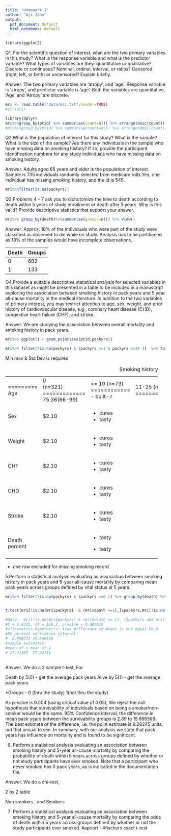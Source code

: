 ```yaml
---
title: "Homework 1"
author: "Aji John"
output:
  pdf_document: default
  html_notebook: default
---
```


```r
library(ggplot2)
```

Q1. For the scientific question of interest, what are the two primary variables in this study? What is the response variable and what is the predictor variable?   What types of variables are they:  quantitative or qualitative?  Discrete or continuous?  Nominal, ordinal, interval, or ratios?  Censored (right, left, or both) or uncensored? Explain briefly.

Answer. The two primary variables are 'atropy', and 'age'. Response variable is 'atropy', and predictor variable is 'age'. Both the variables are quantitative, 'Age' and 'Atropy' are discrete.

```r
mri <- read.table("data/mri.txt",header=TRUE) 
#str(mri)
```


```r
library(dplyr)
mri%>%group_by(ptid) %>% summarise(count=n()) %>% arrange(desc(count)) %>% tail()
#mri%>%group_by(ptid) %>% summarise(count=n()) %>% arrange(desc(count))
```
Q2.What is the population of interest for this study?  What is the sample?  What is the size of the sample?  Are there any individuals in the sample who have missing data on smoking history?  If so, provide the participant identification numbers for any study individuals who have missing data on smoking history.

Answer. Adults aged 65 years and older is the population of interest. Sample is 735 individuals randomly selected from medicare rolls.Yes, one individual has missing smoking history, and the id is 545.

```r
mri%>%filter(is.na(packyrs))
```

Q3.Problems 4 – 7 ask you to dichotomize the time to death according to death within 5 years of study enrollment or death after 5 years. Why is this valid? Provide descriptive statistics that support your answer. 

```r
mri%>% group_by(death)%>%summarise(groups=n()) %>% View()
```
Answer. Approx. 18% of the individuals who were part of the study were classified as observed to die while on study. Analysis has to be partitioned as 18% of the samples would have incomplete observations. 

Death   | Groups
--------| ------
0       | 602
1       | 133

Q4.Provide a suitable descriptive statistical analysis for selected variables in this dataset as might be presented in a table to be included in a manuscript exploring the association between smoking history in pack years and 5 year all-cause mortality in the medical literature. In addition to the two variables of primary interest, you may restrict attention to age, sex, weight, and prior history of cardiovascular disease, e.g., coronary heart disease (CHD), congestive heart failure (CHF), and stroke.

Answer. We are studying the association between overall mortality and smoking history in pack years.

```r
mri%>% ggplot() + geom_point(aes(ptid,packyrs))
```

```r
mri%>% filter(!is.na(packyrs) & (packyrs >=1 & packyrs <=10 ))  %>% tally()

```

Min max & Std Dev is required

: Smoking history.

+---------+-------------+------------+-------------+------------+------------+        
|         | 0  <br>     | <= 10      | 11-25       |26-50       | greater than 50  
|         | (n=321)     | (n=73)     | (n=99)      | (n=148)    | (n=93)
+=========+=============+============+=============+============+============+
| Age     | 75.36(66-99)| - built- r |             |            |
|         |             |            |             |            |
+---------+-------------+------------+-------------+------------+------------+
| Sex     | $2.10       | - cures    |             |            |
|         |             | - tasty    |             |            |
+---------+-------------+------------+-------------+------------+------------+
| Weight  | $2.10       | - cures    |             |            |
|         |             | - tasty    |             |            |
+---------+-------------+------------+-------------+------------+------------+
| CHF     | $2.10       | - cures    |             |            |
|         |             | - tasty    |             |            |
+---------+-------------+------------+-------------+------------+------------+
| CHD     | $2.10       | - cures    |             |            |
|         |             | - tasty    |             |            |
+---------+-------------+------------+-------------+------------+------------+
| Stroke  | $2.10       | - cures    |             |            |
|         |             | - tasty    |             |            |
+---------+-------------+------------+-------------+------------+------------+
| Death   |             | - tasty    |             |            |  
| percent |             |            |             |            |  
|         |             | - tasty    |             |            |
+---------+-------------+------------+-------------+------------+------------+
* one row excluded for missing smoking record

5.Perform a statistical analysis evaluating an association between smoking history in pack years and 5-year all-cause mortality by comparing mean pack years across groups defined by vital status at 5 years. 

```r
mri%>% filter(!is.na(packyrs) & (packyrs ==0 )) %>% group_by(death) %>% summarise(count= n()) 


t.test(mri[!is.na(mri$packyrs)  & (mri$death ==1),]$packyrs,mri[!is.na(mri$packyrs) &  (mri$death ==0),]$packyrs)

#data:  mri[!is.na(mri$packyrs) & (mri$death == 1), ]$packyrs and mri[!is.na(mri$packyrs) & #(mri$death == 0), ]$packyrs
#t = 2.8715, df = 160.2, p-value = 0.004639
#alternative hypothesis: true difference in means is not equal to 0
#95 percent confidence interval:
#  2.898333 15.666566
#sample estimates:
#mean of x mean of y 
# 27.21361  17.93116  
 
```

Answer. We do a 2 sample t-test, For

Death by 5(0) - get the average pack years
Alive by 5(1) - get the average pack years

*Groups - 0 (thru the study) 1(not thru the study) 

As p-value is 0.004 (using critical value of 0.05), We reject the null hypothesis that survivability of individuals based on being a smoker/non-smoker would be the same.
95% Confidence interval, the difference in mean pack years between the survivability groups is  2.89 to 15.666566. The best estimate of the difference, i.e. the point estimate is 9.28245 units, not that unsual to see. In summary,  with our analysis we state that pack years has  influence on mortality and is found to be significant.



6. Perform a statistical analysis evaluating an association between smoking history and 5-year all-cause mortality by comparing the probability of death within 5 years across groups defined by whether or not study participants have ever smoked.  Note that a participant who never smoked has 0 pack years, as is indicated in the documentation file. 

Answer. We do a chi-test,

2 by 2 table 

Non smokers , and Smokers

7. Perform a statistical analysis evaluating an association between smoking history and 5-year all-cause mortality by comparing the odds of death within 5 years across groups defined by whether or not the study participants ever smoked. 
#apriori - 
#fischers exact t-test